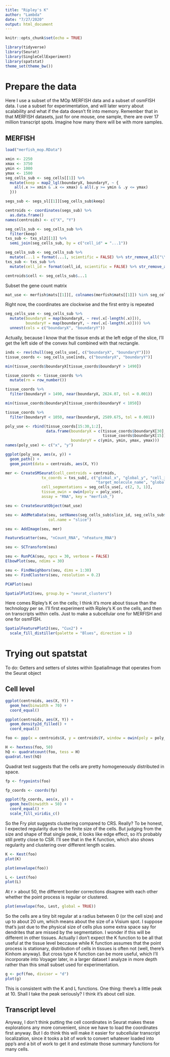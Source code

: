 ```yaml
---
title: "Ripley's K"
author: "Lambda"
date: "7/27/2020"
output: html_document
---
```


```r
knitr::opts_chunk$set(echo = TRUE)
```

```r
library(tidyverse)
library(Seurat)
library(SingleCellExperiment)
library(spatstat)
theme_set(theme_bw())
```

# Prepare the data
Here I use a subset of the MOp MERFISH data and a subset of osmFISH data. I use a subset for experimentation, and will later worry about scalability and what if the data doesn't fit into memory. Remember that in that MERFISH datasets, just for one mouse, one sample, there are over 17 million transcript spots. Imagine how many there will be with more samples.

## MERFISH
```r
load("merfish_mop.RData")
```

```r
xmin <- 2250
xmax <- 3750
ymin <- 1000
ymax <- 1500
seg_cells_sub <- seg_cells[[1]] %>% 
  mutate(keep = map2_lgl(boundaryX, boundaryY, ~ {
    all(.x >= xmin & .x <= xmax) & all(.y >= ymin & .y <= ymax)
  }))
```

```r
segs_sub <- segs_sl[[1]][seg_cells_sub$keep]
```

```r
centroids <- coordinates(segs_sub) %>% 
  as.data.frame()
names(centroids) <- c("X", "Y")
```

```r
seg_cells_sub <- seg_cells_sub %>% 
  filter(keep)
txs_sub <- txs_sl2[[1]] %>% 
  semi_join(seg_cells_sub, by = c("cell_id" = "...1"))
```

```r
seg_cells_sub <- seg_cells_sub %>% 
  mutate(...1 = format(...1, scientific = FALSE) %>% str_remove_all("\\s"))
txs_sub <- txs_sub %>% 
  mutate(cell_id = format(cell_id, scientific = FALSE) %>% str_remove_all("\\s"))
```

```r
centroids$cell <- seg_cells_sub$...1
```

Subset the gene count matrix
```r
mat_use <- merfish$mats[[1]][, colnames(merfish$mats[[1]]) %in% seg_cells_sub$...1]
```

Right now, the coordinates are clockwise and the first entry is repeated
```r
seg_cells_use <- seg_cells_sub %>% 
  mutate(boundaryX = map(boundaryX, ~ rev(.x[-length(.x)])),
         boundaryY = map(boundaryY, ~ rev(.x[-length(.x)]))) %>% 
  unnest(cols = c("boundaryX", "boundaryY"))
```

Actually, because I know that the tissue ends at the left edge of the slice, I'll get the left side of the convex hull combined with that rectangle.
```r
inds <- rev(chull(seg_cells_use[, c("boundaryX", "boundaryY")]))
tissue_coords <- seg_cells_use[inds, c("boundaryX", "boundaryY")]
```

```r
min(tissue_coords$boundaryX[tissue_coords$boundaryY > 1490])
```

```r
tissue_coords <- tissue_coords %>% 
  mutate(rn = row_number())
```

```r
tissue_coords %>% 
  filter(boundaryY > 1490, near(boundaryX, 2624.07, tol = 0.001))
```

```r
min(tissue_coords$boundaryX[tissue_coords$boundaryY < 1050])
```

```r
tissue_coords %>% 
  filter(boundaryY < 1050, near(boundaryX, 2589.675, tol = 0.001))
```

```r
poly_use <- rbind(tissue_coords[15:30,1:2],
                  data.frame(boundaryX = c(tissue_coords$boundaryX[30], xmax, xmax,
                                           tissue_coords$boundaryX[15]),
                             boundaryY = c(ymin, ymin, ymax, ymax)))
names(poly_use) <- c("x", "y")
```

```r
ggplot(poly_use, aes(x, y)) +
  geom_path() +
  geom_point(data = centroids, aes(X, Y))
```

```r
mer <- CreateSMSeurat(cell_centroids = centroids, 
                tx_coords = txs_sub[, c("global_x", "global_y", "cell_id",
                                        "target_molecule_name", "global_z")],
                cell_segmentations = seg_cells_use[, c(2, 3, 1)], 
                tissue_owin = owin(poly = poly_use),
                assay = "RNA", key = "merfish_")
```

```r
seu <- CreateSeuratObject(mat_use)
```

```r
seu <- AddMetaData(seu, setNames(seg_cells_sub$slice_id, seg_cells_sub$...1),
                   col.name = "slice")
```

```r
seu <- AddImage(seu, mer)
```


```r
FeatureScatter(seu, "nCount_RNA", "nFeature_RNA")
```

```r
seu <- SCTransform(seu)
```

```r
seu <- RunPCA(seu, npcs = 30, verbose = FALSE)
ElbowPlot(seu, ndims = 30)
```

```r
seu <- FindNeighbors(seu, dims = 1:30)
seu <- FindClusters(seu, resolution = 0.2)
```

```r
PCAPlot(seu)
```

```r
SpatialPlot2(seu, group.by = "seurat_clusters")
```

Here comes Ripley's K on the cells; I think it's more about tissue than the technology per se. I'll first experiment with Ripley's K on the cells, and then on transcripts within cells. Just to make a subcellular one for MERFISH and one for osmFISH. 

```r
SpatialFeaturePlot2(seu, "Cux2") +
  scale_fill_distiller(palette = "Blues", direction = 1)
```

# Trying out spatstat
To do: Getters and setters of slotes within SpatialImage that operates from the Seurat object

## Cell level
```r
ggplot(centroids, aes(X, Y)) +
  geom_hex(binwidth = 70) +
  coord_equal()
```

```r
ggplot(centroids, aes(X, Y)) +
  geom_density2d_filled() +
  coord_equal()
```

```r
foo <- ppp(x = centroids$X, y = centroids$Y, window = owin(poly = poly_use))
```

```r
H <- hextess(foo, 50)
hQ <- quadratcount(foo, tess = H)
quadrat.test(hQ)
```

Quadrat test suggests that the cells are pretty homogeneously distributed in space.

```r
fp <- frypoints(foo)
```

```r
fp_coords <- coords(fp)
```

```r
ggplot(fp_coords, aes(x, y)) +
  geom_hex(binwidth = 50) +
  coord_equal() +
  scale_fill_viridis_c()
```

So the Fry plot suggests clustering compared to CRS. Really? To be honest, I expected regularity due to the finite size of the cells. But judging from the size and shape of that single peak, it looks like edge effect, so it's probably still pretty close to CSR. I'll see that in the K function, which also shows regularity and clustering over different length scales. 
```r
K <- Kest(foo)
plot(K)
```

```r
plot(envelope(foo))
```

```r
L <- Lest(foo)
plot(L)
```

At r > about 50, the different border corrections disagree with each other whether the point process is regular or clustered.
```r
plot(envelope(foo, Lest, global = TRUE))
```

So the cells are a tiny bit regular at a radius between 0 (or the cell size) and up to about 20 um, which means about the size of a Visium spot. I suppose that's just due to the physical size of cells plus some extra space say for dendrites that are missed by the segmentation. I wonder if this will be different in other tissues. Actually I don't expect the K function to be all that useful at the tissue level beccause while K function assumes that the point process is stationary, distribution of cells in tissues is often not (well, there's Kinhom anyway). But cross type K function can be more useful, which I'll incorporate into Voyager later, in a larger dataset I analyze in more depth rather than this small subset used for experimentation. 
```r
g <- pcf(foo, divisor = "d")
plot(g)
```

This is consistent with the K and L functions. One thing: there's a little peak at 10. Shall I take the peak seriously? I think it's about cell size.

## Transcript level
Anyway, I don't think putting the cell coordinates in Seurat makes these explorations any more convenient, since we have to load the coordinates first anyway. But I do think this will make it easier for subcellular transcript localization, since it tooks a bit of work to convert whatever loaded into ppp's and a bit of work to get it and estimate those summary functions for many cells.

